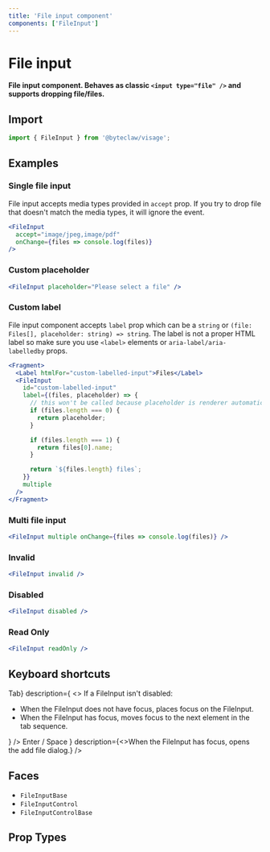 ```yaml
---
title: 'File input component'
components: ['FileInput']
---
```


# File input

**File input component. Behaves as classic `<input type="file" />` and supports dropping file/files.**

## Import

```js transpile=false
import { FileInput } from '@byteclaw/visage';
```

## Examples

### Single file input

File input accepts media types provided in `accept` prop. If you try to drop file that doesn't match the media types, it will ignore the event.

```jsx live
<FileInput
  accept="image/jpeg,image/pdf"
  onChange={files => console.log(files)}
/>
```

### Custom placeholder

```jsx live
<FileInput placeholder="Please select a file" />
```

### Custom label

File input component accepts `label` prop which can be a `string` or `(file: Files[], placeholder: string) => string`.
The label is not a proper HTML label so make sure you use `<label>` elements or `aria-label/aria-labelledby` props.

```jsx live
<Fragment>
  <Label htmlFor="custom-labelled-input">Files</Label>
  <FileInput
    id="custom-labelled-input"
    label={(files, placeholder) => {
      // this won't be called because placeholder is renderer automatically from placeholder prop
      if (files.length === 0) {
        return placeholder;
      }

      if (files.length === 1) {
        return files[0].name;
      }

      return `${files.length} files`;
    }}
    multiple
  />
</Fragment>
```

### Multi file input

```jsx live
<FileInput multiple onChange={files => console.log(files)} />
```

### Invalid

```jsx live
<FileInput invalid />
```

### Disabled

```jsx live
<FileInput disabled />
```

### Read Only

```jsx live
<FileInput readOnly />
```

## Keyboard shortcuts

<DescriptionList>
  <DescriptionListItem
    term={<KeyboardKey>Tab</KeyboardKey>}
    description={
      <>
        If a FileInput isn&apos;t disabled:
        <ul>
          <li>
            When the FileInput does not have focus, places focus on the
            FileInput.
          </li>
          <li>
            When the FileInput has focus, moves focus to the next element in the
            tab sequence.
          </li>
        </ul>
      </>
    }
  />
  <DescriptionListItem
    term={
      <>
        <KeyboardKey>Enter</KeyboardKey> / <KeyboardKey>Space</KeyboardKey>
      </>
    }
    description={<>When the FileInput has focus, opens the add file dialog.</>}
  />
</DescriptionList>

## Faces

- `FileInputBase`
- `FileInputControl`
- `FileInputControlBase`

## Prop Types

<PropTypes component="FileInput" />
